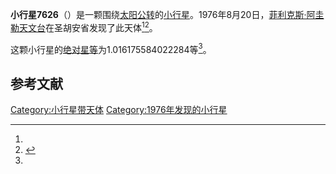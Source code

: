 {{Infobox planet
| bgcolour = #FFFFC0
| name = 7626 Iafe
| symbol = 
| image = 
| caption = 
| discovery = yes
| discovery_ref = 
| discoverer = [[菲利克斯·阿圭勒天文台|菲利克斯·阿圭勒天文台]]
| discovery_site = [[圣胡安省|圣胡安省]] 
| discovered = 1976年8月20日
| designations = yes
| mp_name = 
| named_after = 
| alt_names = 1976 QL2/ 1988 TS2
| mp_category = [[主带小行星|主带小行星]]
| orbit_ref = <ref name="a">[http://ssd.jpl.nasa.gov/sbdb.cgi?sstr=7626 7626 Iafe] {{Wayback|url=http://ssd.jpl.nasa.gov/sbdb.cgi?sstr=7626 |date=20201124024951 }}，小行星數據庫瀏覽器（JPL Small-Body Database Browser）－[[美国国家航空航天局|美国国家航空航天局]]喷气推进实验室</ref>
| epoch = 2456400.5 (2013年4月18日更新)
| aphelion = {{convert|3.455505687590147|AU|km|3|abbr=on|lk=out}}
| perihelion = {{convert|2.8737011946018|AU|km|3|abbr=on}}
| semimajor = {{convert|3.164603441095973|AU|km|3|abbr=on}}
| eccentricity = 0.09192376
| period = 2056.256892 [[日|日]]<br />5.63[[儒略年|儒略年]]
| avg_speed = 
| inclination = 9.918879496610124
| asc_node = 35.50608210840394
| mean_anomaly = 
| arg_peri = 1.016175584022284
| satellites = 
| physical_characteristics = yes
| dimensions = 
| mass = 
| density = 
| surface_grav = 
| escape_velocity = 
| sidereal_day = 
| axial_tilt = 
| pole_ecliptic_lat = 
| pole_ecliptic_lon = 
| albedo = 
| temperatures= 
| temp_name1 = 
| mean_temp_1 = 
| max_temp_1 = 
| temp_name2 = 
| max_temp_2 = 
| spectral_type = 
| abs_magnitude = 1.016175584022284
}}

'''小行星7626'''（{{lang-en|7626 Iafe}}）是一颗围绕[[太阳|太阳]][[公转|公转]]的[[小行星|小行星]]。1976年8月20日，[[菲利克斯·阿圭勒天文台|菲利克斯·阿圭勒天文台]]在圣胡安省发现了此天体<ref name="a" /><ref>{{cite news|title=小行星列表|url=http://cfa-www.harvard.edu/iau/lists/NumberedMPs.txt|accessdate=2013-07-08|newspaper=哈佛大学|archive-date=2008-05-17|archive-url=https://web.archive.org/web/20080517010638/http://cfa-www.harvard.edu/iau/lists/NumberedMPs.txt|dead-url=no}}</ref>。

这颗小行星的[[绝对星等|绝对星等]]为1.016175584022284等<ref name="a" />。

==参考文献==
{{reflist}}
{{Minor Planet Number|[[小行星7625|小行星7625]]|[[小行星7627|小行星7627]]}}

{{小天体}}

[[Category:小行星带天体|Category:小行星带天体]]
[[Category:1976年发现的小行星|Category:1976年发现的小行星]]

{{asteroid-stub}}
